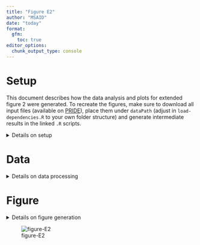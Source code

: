 ```yaml
---
title: "Figure E2"
author: "MSAID"
date: "today"
format:
  gfm:
    toc: true
editor_options: 
  chunk_output_type: console
---
```


# Setup

This document describes how the data analysis and plots for extended figure 2 were generated. To recreate the figures, make sure to download all input files (available on [PRIDE](https://www.ebi.ac.uk/pride/archive?keyword=PXD053241)), place them under `dataPath` (adjust in `load-dependencies.R` to your own folder structure) and generate intermediate results in the linked `.R` scripts.

<details>
<summary>Details on setup</summary>

```r
suppressMessages(source(here::here("scripts/load-dependencies.R")))

path <- file.path(here::here(), "figure-E2")
figurePath <- file.path(dataPath, "data/figure-E2")
```

</details>

# Data

<details>
<summary>Details on data processing</summary>

## PSM CHIMERYS vs all 7

[R code to generate input file `figure-E2A-venn-psms.csv`](venn-diagrams.R)

```r
data_venn_psm_duell <- fread(file.path(figurePath, "figure-E2A-venn-psms.csv"))
data_venn_psm_duell[, condition := factor(condition,
                                          c("7 other search engines", "CHIMERYS"),
                                          c("7 other\nsearch\nengines", "CHIMERYS"))]
data_venn_psm_duell <- split(data_venn_psm_duell[, .(condition, psm_J)],
                             by="condition", keep.by=F, drop = T)
data_venn_psm_duell <- lapply(data_venn_psm_duell, function(x) unlist(x, use.names = F))

p_venn_psm_duell <-
  ggVennDiagram(data_venn_psm_duell,
                set_color = c(msaid_orange, msaid_blue), set_size = 7/.pt,
                label_color = msaid_darkgray, label_size = 6/.pt) +
  theme(legend.position = "none",
        plot.title = element_text(hjust = 0.5, size = 7, color=msaid_darkgray, family="Montserrat Light")) +
  scale_fill_gradient(low="white", high = msaid_blue) +
  scale_x_continuous(expand = expansion(mult = .2)) +
  ggtitle("PSM overlap\n(PSM FDR level only)")
```

## Peptide groups CHIMERYS vs native only

[R code to generate input file `figure-E2B-venn-peptides-native.csv`](venn-diagrams.R)

```r
data_venn_ptm_native_duell <- fread(file.path(figurePath, "figure-E2B-venn-peptides-native.csv"))
data_venn_ptm_native_duell[, condition := factor(condition,
                                          c("4 other search engines", "CHIMERYS"),
                                          c("4 other\nsearch\nengines", "CHIMERYS"))]
data_venn_ptm_native_duell <- split(data_venn_ptm_native_duell[, .(condition, ptm_group_J)],
                                    by="condition", keep.by=F, drop = T)
data_venn_ptm_native_duell <- lapply(data_venn_ptm_native_duell, function(x) unlist(x, use.names = F))

p_venn_ptm_native_duell <-
  ggVennDiagram(data_venn_ptm_native_duell,
                set_color = c(msaid_orange, msaid_blue), set_size = 7/.pt,
                label_color = msaid_darkgray, label_size = 6/.pt) +
  theme(text = element_text(family="Montserrat Light", size = 8.4, color=msaid_darkgray),
        legend.position = "none",
        plot.title = element_text(hjust = 0.5, size = 7)) +
  scale_fill_gradient(low="white", high = msaid_blue) +
  scale_x_continuous(expand = expansion(mult = .2)) +
  ggtitle("Peptide group overlap\n(Peptide group FDR level only)")
```

## Peptide groups CHIMERYS vs all 7

[R code to generate input file `figure-E2C-venn-peptides-all.csv`](venn-diagrams.R)

```r
data_venn_ptm_all_duell <- fread(file.path(figurePath, "figure-E2C-venn-peptides-all.csv"))
data_venn_ptm_all_duell[, condition := factor(condition,
                                          c("7 other search engines", "CHIMERYS"),
                                          c("7 other\nsearch\nengines", "CHIMERYS"))]
data_venn_ptm_all_duell <- split(data_venn_ptm_all_duell[, .(condition, ptm_group_J)],
                                    by="condition", keep.by=F, drop = T)
data_venn_ptm_all_duell <- lapply(data_venn_ptm_all_duell, function(x) unlist(x, use.names = F))

p_venn_ptm_all_duell <-
  ggVennDiagram(data_venn_ptm_all_duell,
                set_color = c(msaid_orange, msaid_blue), set_size = 7/.pt,
                label_color = msaid_darkgray, label_size = 6/.pt) +
  theme(text = element_text(family="Montserrat Light", size = 8.4, color=msaid_darkgray),
        legend.position = "none",
        plot.title = element_text(hjust = 0.5, size = 7)) +
  scale_fill_gradient(low="white", high = msaid_blue) +
  scale_x_continuous(expand = expansion(mult = .2)) +
  ggtitle("Peptide group overlap\n(mixed FDR levels)")
```

## Runtimes 

Runtimes were manually recorded and saved as `figure-E2D-runtimes.csv`

```r
dtRuntimes <- fread(file.path(figurePath, "figure-E2D-runtimes.csv"))
dtRuntimesSummed <- dtRuntimes[, .(Runtime = sum(Runtime)), by=Software]
softwareLevels <- c('CHIMERYS 2.7.9',
                    'CHIMERYS 4.0.21',
                    'MSFragger DDA+',
                    'MSFragger',
                    'Metamorpheus',
                    'Sequest HT',
                    'Comet',
                    'MS-GF+',
                    'MS Amanda',
                    'MaxQuant')
softwareLabels <- c('CHIMERYS\n2.7.9',
                    'CHIMERYS\n4.0.21',
                    'MSFragger DDA+',
                    'MSFragger',
                    'Metamorpheus',
                    'Sequest HT',
                    'Comet',
                    'MS-GF+',
                    'MS Amanda',
                    'MaxQuant')
dtRuntimesSummed[, Software := factor(Software, softwareLevels, softwareLabels)]

p_runtimes <- ggplot(dtRuntimesSummed, aes(x=Software, y=Runtime)) +
  geom_bar(stat = "identity", fill = msaid_darkgray) +
  geom_text(aes(x=Software, y=Runtime, label = round(Runtime, 0)), vjust=-0.5, family = "Montserrat Light",
            size = 6.5/.pt, color = msaid_darkgray) +
  theme(axis.title.x = element_blank()) + 
  ylab("Runtime [min]") +
  ylim(c(0, 70))
```

</details>

# Figure

<details>
<summary>Details on figure generation</summary>

```r
p_design <- "AABBCC\nDDDDDD"

p_supp_overlap <- free(p_venn_psm_duell) + free(p_venn_ptm_native_duell) +
free(p_venn_ptm_all_duell) + free(p_runtimes) +
plot_layout(design = p_design, heights = c(1, 0.6)) +
plot_annotation(tag_levels = "A")

ggsave2(file.path(path, "figure-E2.pdf"), plot = p_supp_overlap,
        width = 180, height = 130, units = "mm", device = cairo_pdf)
ggsave2(file.path(path, "figure-E2.png"), plot = p_supp_overlap,
        width = 180, height = 130, units = "mm")
ggsave2(file.path(path, "figure-E2.eps"), plot = p_supp_overlap,
        width = 180, height = 130, units = "mm")
ggsave2(file.path(path, "figure-E2.jpeg"), plot = p_supp_overlap,
        width = 180, height = 130, units = "mm")
ggsave2(file.path(path, "figure-E2.tiff"), plot = p_supp_overlap,
        width = 180, height = 130, units = "mm")
```

</details>

![figure-E2](figure-E2.png)
